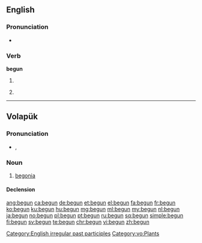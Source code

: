 ==English==

===Pronunciation===
* {{audio|en-us-begun.ogg|Audio (US)}}

===Verb===
'''begun'''

# {{past participle of|begin|lang=en}}
# {{context|obsolete|lang=en}} {{en-simple past of|begin}} {{defdate|17th-20th c.}}

[[Category:English irregular past participles]]

----

==Volapük==

===Pronunciation===
* {{IPA|[beˈgun]|lang=vo}}, {{X-SAMPA|[be"gun]}}

===Noun===
{{vo-noun}}

# [[begonia]]

====Declension====
{{vo-decl-noun}}

[[Category:vo:Plants]]

[[ang:begun]]
[[ca:begun]]
[[de:begun]]
[[et:begun]]
[[el:begun]]
[[fa:begun]]
[[fr:begun]]
[[ko:begun]]
[[ku:begun]]
[[hu:begun]]
[[mg:begun]]
[[ml:begun]]
[[my:begun]]
[[nl:begun]]
[[ja:begun]]
[[no:begun]]
[[pl:begun]]
[[pt:begun]]
[[ru:begun]]
[[sq:begun]]
[[simple:begun]]
[[fi:begun]]
[[sv:begun]]
[[te:begun]]
[[chr:begun]]
[[vi:begun]]
[[zh:begun]]
